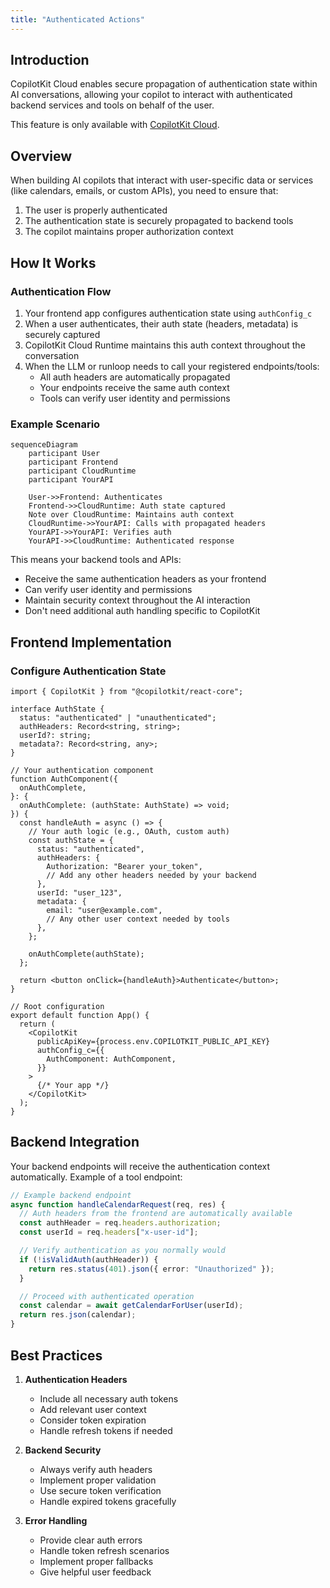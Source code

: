 ```yaml
---
title: "Authenticated Actions"
---
```


## Introduction

CopilotKit Cloud enables secure propagation of authentication state within AI conversations, allowing your copilot to interact with authenticated backend services and tools on behalf of the user.

This feature is only available with [CopilotKit Cloud](https://cloud.copilotkit.ai/).

## Overview

When building AI copilots that interact with user-specific data or services (like calendars, emails, or custom APIs), you need to ensure that:

1. The user is properly authenticated
2. The authentication state is securely propagated to backend tools
3. The copilot maintains proper authorization context

## How It Works

### Authentication Flow

1. Your frontend app configures authentication state using `authConfig_c`
2. When a user authenticates, their auth state (headers, metadata) is securely captured
3. CopilotKit Cloud Runtime maintains this auth context throughout the conversation
4. When the LLM or runloop needs to call your registered endpoints/tools:
   - All auth headers are automatically propagated
   - Your endpoints receive the same auth context
   - Tools can verify user identity and permissions

### Example Scenario

```mermaid
sequenceDiagram
    participant User
    participant Frontend
    participant CloudRuntime
    participant YourAPI

    User->>Frontend: Authenticates
    Frontend->>CloudRuntime: Auth state captured
    Note over CloudRuntime: Maintains auth context
    CloudRuntime->>YourAPI: Calls with propagated headers
    YourAPI->>YourAPI: Verifies auth
    YourAPI->>CloudRuntime: Authenticated response
```

This means your backend tools and APIs:

- Receive the same authentication headers as your frontend
- Can verify user identity and permissions
- Maintain security context throughout the AI interaction
- Don't need additional auth handling specific to CopilotKit

## Frontend Implementation

### Configure Authentication State

```tsx
import { CopilotKit } from "@copilotkit/react-core";

interface AuthState {
  status: "authenticated" | "unauthenticated";
  authHeaders: Record<string, string>;
  userId?: string;
  metadata?: Record<string, any>;
}

// Your authentication component
function AuthComponent({
  onAuthComplete,
}: {
  onAuthComplete: (authState: AuthState) => void;
}) {
  const handleAuth = async () => {
    // Your auth logic (e.g., OAuth, custom auth)
    const authState = {
      status: "authenticated",
      authHeaders: {
        Authorization: "Bearer your_token",
        // Add any other headers needed by your backend
      },
      userId: "user_123",
      metadata: {
        email: "user@example.com",
        // Any other user context needed by tools
      },
    };

    onAuthComplete(authState);
  };

  return <button onClick={handleAuth}>Authenticate</button>;
}

// Root configuration
export default function App() {
  return (
    <CopilotKit
      publicApiKey={process.env.COPILOTKIT_PUBLIC_API_KEY}
      authConfig_c={{
        AuthComponent: AuthComponent,
      }}
    >
      {/* Your app */}
    </CopilotKit>
  );
}
```

## Backend Integration

Your backend endpoints will receive the authentication context automatically. Example of a tool endpoint:

```typescript
// Example backend endpoint
async function handleCalendarRequest(req, res) {
  // Auth headers from the frontend are automatically available
  const authHeader = req.headers.authorization;
  const userId = req.headers["x-user-id"];

  // Verify authentication as you normally would
  if (!isValidAuth(authHeader)) {
    return res.status(401).json({ error: "Unauthorized" });
  }

  // Proceed with authenticated operation
  const calendar = await getCalendarForUser(userId);
  return res.json(calendar);
}
```

## Best Practices

1. **Authentication Headers**

   - Include all necessary auth tokens
   - Add relevant user context
   - Consider token expiration
   - Handle refresh tokens if needed

2. **Backend Security**

   - Always verify auth headers
   - Implement proper validation
   - Use secure token verification
   - Handle expired tokens gracefully

3. **Error Handling**
   - Provide clear auth errors
   - Handle token refresh scenarios
   - Implement proper fallbacks
   - Give helpful user feedback
